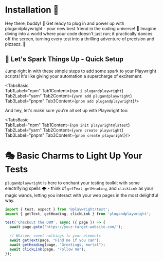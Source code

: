




# Installation 🌟

Hey there, buddy! 🌟 Get ready to plug in and power up with plugandplaywright - your new best friend in the coding universe! 🚀 Imagine diving into a world where your code doesn't just run; it practically dances off the screen, turning every test into a thrilling adventure of precision and pizzazz. 🎉

## 🚀 Let's Spark Things Up - Quick Setup

Jump right in with these simple steps to add some spark to your Playwright scripts! It's like giving your automation a supercharge of excitement:



<TabsBasic   
Tab1Label="npm" Tab1Content={`npm i plugandplaywright`}
Tab2Label="yarn" Tab2Content={`yarn add plugandplaywright`}
Tab3Label="pnpm" Tab3Content={`pnpm add plugandplaywright`}/>



And hey, let's make sure you're all set up with Playwright too:



<TabsBasic   
Tab1Label="npm" Tab1Content={`npm init playwright@latest`}
Tab2Label="yarn" Tab2Content={`yarn create playwright`}
Tab3Label="pnpm" Tab3Content={`pnpm create playwright`}/>



# 🎭  Basic Charms to Light Up Your Tests

`plugandplaywright` is here to enchant your testing toolkit with some electrifying spells 🌩️ - think of `getText`, `getHeading`, and `clickLink` as your magic wands, letting you interact with your web pages in the most delightful way.

```jsx
import { test, expect } from '@playwright/test';
import { getText, getHeading, clickLink } from 'plugandplaywright';

test('Checkout the DOM', async ({ page }) => {
  await page.goto('https://your-target-website.com/');

  // Whisper sweet nothings to your elements
  await getText(page, "Find me if you can");
  await getHeading(page, "Greetings, mortal");
  await clickLink(page, "Follow me");
});
```


